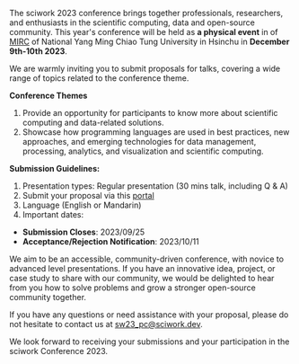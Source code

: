 The sciwork 2023 conference brings together professionals, researchers, and enthusiasts in the scientific computing, data and open-source community. This year's conference will be held as **a physical event** in of [MIRC](https://eic2.web.nycu.edu.tw/) of National Yang Ming Chiao Tung University in Hsinchu in **December 9th-10th 2023**.

We are warmly inviting you to submit proposals for talks, covering a wide range of topics related to the conference theme.

**Conference Themes**

1. Provide an opportunity for participants to know more about scientific computing and data-related solutions.
2. Showcase how programming languages are used in best practices, new approaches, and emerging technologies for data management, processing, analytics, and visualization and scientific computing.

**Submission Guidelines:**

1. Presentation types: Regular presentation (30 mins talk, including Q & A)
2. Submit your proposal via this [portal](https://pretalx.sciwork.dev/sw23)
3. Language (English or Mandarin)
4. Important dates:

- **Submission Closes**: 2023/09/25
- **Acceptance/Rejection Notification**: 2023/10/11

We aim to be an accessible, community-driven conference, with novice to advanced level presentations. If you have an innovative idea, project, or case study to share with our community, we would be delighted to hear from you how to solve problems and grow a stronger open-source community together.

If you have any questions or need assistance with your proposal, please do not hesitate to contact us at sw23_pc@sciwork.dev.

We look forward to receiving your submissions and your participation in the sciwork Conference 2023.
